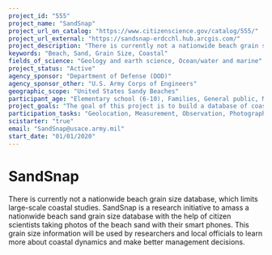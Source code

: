 ```yaml
---
project_id: "555"
project_name: "SandSnap"
project_url_on_catalog: "https://www.citizenscience.gov/catalog/555/"
project_url_external: "https://sandsnap-erdcchl.hub.arcgis.com/"
project_description: "There is currently not a nationwide beach grain size database, which limits large-scale coastal studies. SandSnap is a research initiative to amass a nationwide beach sand grain size database with the help of citizen scientists taking photos of the beach sand with their smart phones. This grain size information will be used by researchers and local officials to learn more about coastal dynamics and make better management decisions."
keywords: "Beach, Sand, Grain Size, Coastal"
fields_of_science: "Geology and earth science, Ocean/water and marine"
project_status: "Active"
agency_sponsor: "Department of Defense (DOD)"
agency_sponsor_other: "U.S. Army Corps of Engineers"
geographic_scope: "United States Sandy Beaches"
participant_age: "Elementary school (6-10), Families, General public, Middle school (11-13), Youth/teen (up to 17)"
project_goals: "The goal of this project is to build a database of coastal sediment characteristics from photos collected by citizen scientists."
participation_tasks: "Geolocation, Measurement, Observation, Photography, Specimen/Sample Collection"
scistarter: "true"
email: "SandSnap@usace.army.mil"
start_date: "01/01/2020"
---
```


# SandSnap

There is currently not a nationwide beach grain size database, which limits large-scale coastal studies. SandSnap is a research initiative to amass a nationwide beach sand grain size database with the help of citizen scientists taking photos of the beach sand with their smart phones. This grain size information will be used by researchers and local officials to learn more about coastal dynamics and make better management decisions.
